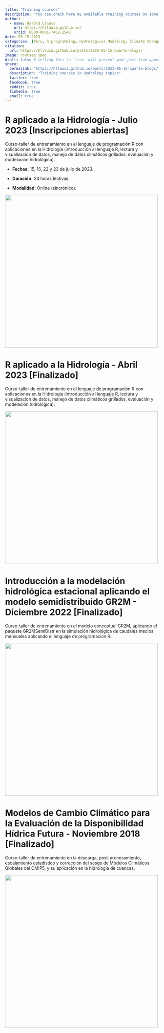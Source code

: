 ```yaml
---
title: "Training courses"
description: "You can check here my available training courses on some hydrology topics (dictados en español)."
author:
  - name: Harold Llauca
    url: https://hllauca.github.io/
    orcid: 0000-0001-7462-2548
date: 05-15-2023
categories: [Peru, R programming, Hydrological Modeling, Climate Change] # self-defined categories
citation: 
  url: https://hllauca.github.io/posts/2023-05-15-quarto-blogs/ 
image: courses.jpeg
draft: false # setting this to `true` will prevent your post from appearing on your listing page until you're ready!
share:
  permalink: "https://hllauca.github.io/posts/2023-05-15-quarto-blogs/"
  description: "Training courses in Hydrology topics"
  twitter: true
  facebook: true
  reddit: true
  linkedin: true
  email: true
---
```


# **R aplicado a la Hidrología - Julio 2023 \[Inscripciones abiertas\]**

Curso-taller de entrenamiento en el lenguaje de programación R con aplicaciones en la Hidrología (introducción al lenguaje R, lectura y visualizacíon de datos, manejo de datos climáticos grillados, evaluación y modelación hidrológica).

-   **Fechas:** 15, 16, 22 y 23 de julio de 2023.

-   **Duración:** 24 horas lectivas.

-   **Modalidad:** Online (sincrónico).

![](images/Rcourse-01.jpeg){fig-align="center" width="500"}

# **R aplicado a la Hidrología - Abril 2023 \[Finalizado\]**

Curso-taller de entrenamiento en el lenguaje de programación R con aplicaciones en la Hidrología (introducción al lenguaje R, lectura y visualizacíon de datos, manejo de datos climáticos grillados, evaluación y modelación hidrológica).

![](images/r_curso.png){fig-align="center" width="500"}

# Introducción a la modelación hidrológica estacional aplicando el modelo semidistribuido GR2M - Diciembre 2022 **\[Finalizado**\]

Curso-taller de entrenamiento en el modelo conceptual GR2M, aplicando el paquete GR2MSemiDistr en la simulación hidrológica de caudales medios mensuales aplicando el lenguaje de programación R.

![](images/gr2m_curso.png){fig-align="center" width="500"}

# Modelos de Cambio Climático para la Evaluación de la Disponibilidad Hídrica Futura - Noviembre 2018 \[Finalizado\]

Curso-taller de entrenamiento en la descarga, post-procesamiento, escalamiento estadístico y corrección del sesgo de Modelos Climáticos Globales del CMIP5, y su aplicación en la hidrología de cuencas.

![](images/taylor_idw_527_ssp585.png){fig-align="center" width="500"}
